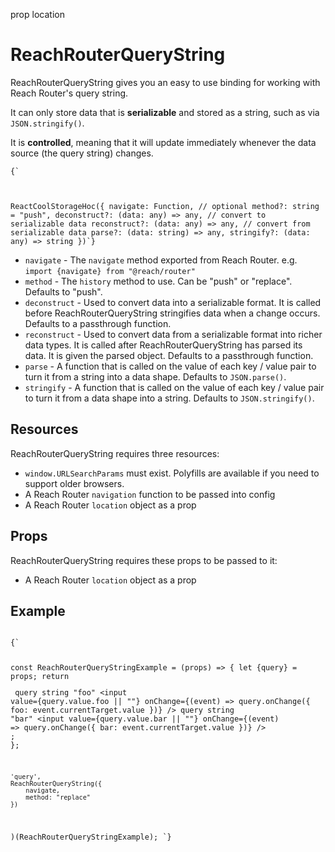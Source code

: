 prop location

# ReachRouterQueryString

<ReachRouterQueryStringExample location={location} />

ReachRouterQueryString gives you an easy to use binding for working with Reach Router's query string.

It can only store data that is **serializable** and stored as a string, such as via `JSON.stringify()`.

It is **controlled**, meaning that it will update immediately whenever the data source (the query string) changes.

<Code language="jsx">{`

ReactCoolStorageHoc({
    navigate: Function,
    // optional
    method?: string = "push",
    deconstruct?: (data: any) => any, // convert to serializable data
    reconstruct?: (data: any) => any, // convert from serializable data
    parse?: (data: string) => any,
    stringify?: (data: any) => string
})`}</Code>

- `navigate` - The `navigate` method exported from Reach Router. e.g. `import {navigate} from "@reach/router"`
- `method` - The `history` method to use. Can be "push" or "replace". Defaults to "push".
- `deconstruct` - Used to convert data into a serializable format. It is called before ReachRouterQueryString stringifies data when a change occurs. Defaults to a passthrough function.
- `reconstruct` - Used to convert data from a serializable format into richer data types. It is called after ReachRouterQueryString has parsed its data. It is given the parsed object. Defaults to a passthrough function.
- `parse` - A function that is called on the value of each key / value pair to turn it from a string into a data shape. Defaults to `JSON.parse()`.
- `stringify` - A function that is called on the value of each key / value pair to turn it from a data shape into a string. Defaults to `JSON.stringify()`.

## Resources

ReachRouterQueryString requires three resources:
- `window.URLSearchParams` must exist. Polyfills are available if you need to support older browsers.
- A Reach Router `navigation` function to be passed into config
- A Reach Router `location` object as a prop

## Props

ReachRouterQueryString requires these props to be passed to it:
- A Reach Router `location` object as a prop

## Example

<Code language="jsx">
{`

const ReachRouterQueryStringExample = (props) => {
    let {query} = props;
    return <div>
        <label>query string "foo"</label>
        <input
            value={query.value.foo || ""}
            onChange={(event) => query.onChange({
                foo: event.currentTarget.value
            })}
        />
        <label>query string "bar"</label>
        <input
            value={query.value.bar || ""}
            onChange={(event) => query.onChange({
                bar: event.currentTarget.value
            })}
        />
    </div>;
};

    'query',
    ReachRouterQueryString({
        navigate,
        method: "replace"
    })
)(ReachRouterQueryStringExample);
`}
</Code>
